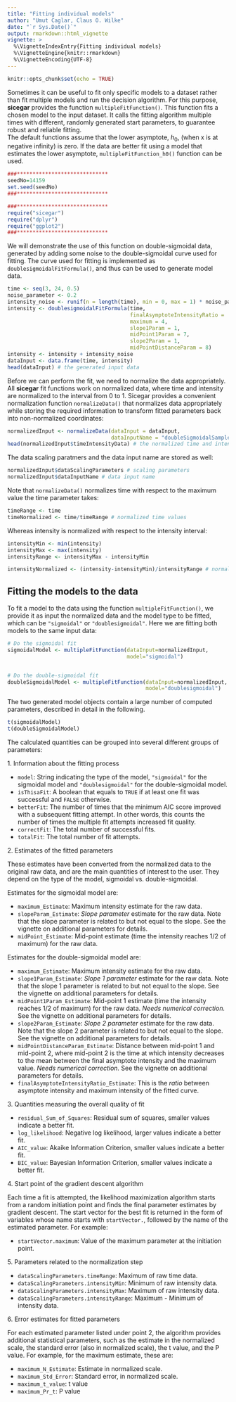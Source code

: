 ```yaml
---
title: "Fitting individual models"
author: "Umut Caglar, Claus O. Wilke"
date: "`r Sys.Date()`"
output: rmarkdown::html_vignette
vignette: >
  %\VignetteIndexEntry{Fitting individual models}
  %\VignetteEngine{knitr::rmarkdown}
  %\VignetteEncoding{UTF-8}
---
```

  
```r
knitr::opts_chunk$set(echo = TRUE)
```

Sometimes it can be useful to fit only specific models to a dataset rather than fit multiple models and run the decision algorithm. 
For this purpose, **sicegar** provides the function `multipleFitFunction()`. 
This function fits a chosen model to the input dataset. 
It calls the fitting algorithm multiple times with different, randomly generated start parameters, to guarantee robust and reliable fitting.  
The default functions assume that the lower asymptote, $h_0$, (when x is at negative infinity) is zero.
If the data are better fit using a model that estimates the lower asymptote, `multipleFitFunction_h0()` function can be used.

```r

###*****************************
seedNo=14159
set.seed(seedNo)
###*****************************

###*****************************
require("sicegar")
require("dplyr")
require("ggplot2")
###*****************************
```

We will demonstrate the use of this function on double-sigmoidal data, generated by adding some noise to the double-sigmoidal curve used for fitting. The curve used for fitting is implemented as `doublesigmoidalFitFormula()`, and thus can be used to generate model data.


```r
time <- seq(3, 24, 0.5)
noise_parameter <- 0.2
intensity_noise <- runif(n = length(time), min = 0, max = 1) * noise_parameter
intensity <- doublesigmoidalFitFormula(time,
                                       finalAsymptoteIntensityRatio = .3,
                                       maximum = 4,
                                       slope1Param = 1,
                                       midPoint1Param = 7,
                                       slope2Param = 1,
                                       midPointDistanceParam = 8)
intensity <- intensity + intensity_noise
dataInput <- data.frame(time, intensity)
head(dataInput) # the generated input data
```

Before we can perform the fit, we need to normalize the data appropriately. All **sicegar** fit functions work on normalized data, where time and intensity are normalized to the interval from 0 to 1. Sicegar provides a convenient normalization function `normalizeData()` that normalizes data appropriately while storing the required information to transform fitted parameters back into non-normalized coordinates:
```r
normalizedInput <- normalizeData(dataInput = dataInput, 
                                 dataInputName = "doubleSigmoidalSample")
head(normalizedInput$timeIntensityData) # the normalized time and intensity data
```

The data scaling paratmers and the data input name are stored as well:
```r
normalizedInput$dataScalingParameters # scaling parameters
normalizedInput$dataInputName # data input name
```

Note that `normalizeData()` normalizes time with respect to the maximum value the time parameter takes:
```r
timeRange <- time
timeNormalized <- time/timeRange # normalized time values
```
Whereas intensity is normalized with respect to the intensity interval:
```r
intensityMin <- min(intensity)
intensityMax <- max(intensity)
intensityRange <- intensityMax - intensityMin

intensityNormalized <- (intensity-intensityMin)/intensityRange # normalized intensity values
```


## Fitting the models to the data

To fit a model to the data using the function `multipleFitFunction()`, we provide it as input the normalized data and the model type to be fitted, which can be `"sigmoidal"` or `"doublesigmoidal"`. Here we are fitting both models to the same input data:
```r
# Do the sigmoidal fit
sigmoidalModel <- multipleFitFunction(dataInput=normalizedInput,
                                      model="sigmoidal")


# Do the double-sigmoidal fit
doubleSigmoidalModel <- multipleFitFunction(dataInput=normalizedInput,
                                            model="doublesigmoidal")
```

The two generated model objects contain a large number of computed parameters, described in detail in the following.

```r
t(sigmoidalModel)
t(doubleSigmoidalModel)
```


The calculated quantities can be grouped into several different groups of parameters:


1\. Information about the fitting process

* `model`: String indicating the type of the model, `"sigmoidal"` for the sigmoidal model and `"doublesigmoidal"` for the double-sigmoidal model.
* `isThisaFit`: A boolean that equals to `TRUE` if at least one fit was successful and `FALSE` otherwise.
* `betterFit`: The number of times that the minimum AIC score improved with a subsequent fitting attempt. In other words, this counts the number of times the multiple fit attempts increased fit quality.
* `correctFit`: The total number of successful fits.
* `totalFit`: The total number of fit attempts.


2\. Estimates of the fitted parameters

These estimates have been converted from the normalized data to the original raw data, and are the main quantities of interest to the user. They depend on the type of the model, sigmoidal vs.\ double-sigmoidal.

Estimates for the sigmoidal model are:

* `maximum_Estimate`: Maximum intensity estimate for the raw data.
* `slopeParam_Estimate`: _Slope parameter_ estimate for the raw data. Note that the slope parameter is related to but not equal to the slope. See the vignette on additional parameters for details. 
* `midPoint_Estimate`: Mid-point estimate (time the intensity reaches 1/2 of maximum) for the raw data.

Estimates for the double-sigmoidal model are:

* `maximum_Estimate`: Maximum intensity estimate for the raw data.
* `slope1Param_Estimate`: _Slope 1 parameter_ estimate for the raw data. Note that the slope 1 parameter is related to but not equal to the slope. See the vignette on additional parameters for details. 
* `midPoint1Param_Estimate`: Mid-point 1 estimate (time the intensity reaches 1/2 of maximum) for the raw data. _Needs numerical correction._ See the vignette on additional parameters for details. 
* `slope2Param_Estimate`: _Slope 2 parameter_ estimate for the raw data. Note that the slope 2 parameter is related to but not equal to the slope. See the vignette on additional parameters for details. 
* `midPointDistanceParam_Estimate`: Distance between mid-point 1 and mid-point 2, where mid-point 2 is the time at which intensity decreases to the mean between the final asymptote intensity and the maximum value. _Needs numerical correction._ See the vignette on additional parameters for details. 
* `finalAsymptoteIntensityRatio_Estimate`: This is the _ratio_ between asymptote intensity and maximum intensity of the fitted curve.


3\. Quantities measuring the overall quality of fit

* `residual_Sum_of_Squares`: Residual sum of squares, smaller values indicate a better fit.
* `log_likelihood`: Negative log likelihood, larger values indicate a better fit.
* `AIC_value`: Akaike Information Criterion, smaller values indicate a better fit.
* `BIC_value`: Bayesian Information Criterion, smaller values indicate a better fit.


4\. Start point of the gradient descent algorithm

Each time a fit is attempted, the likelihood maximization algorithm starts from a random initiation point and finds the final parameter estimates by gradient descent. The start vector for the best fit is returned in the form of variables whose name starts with `startVector.`, followed by the name of the estimated parameter. For example:

* `startVector.maximum`: Value of the maximum parameter at the initiation point.

5\. Parameters related to the normalization step

* `dataScalingParameters.timeRange`: Maximum of raw time data.       
* `dataScalingParameters.intensityMin`: Minimum of raw intensity data.
* `dataScalingParameters.intensityMax`: Maximum of raw intensity data.
* `dataScalingParameters.intensityRange`: Maximum - Minimum of intensity data.

6\. Error estimates for fitted parameters

For each estimated parameter listed under point 2, the algorithm provides additional statistical parameters, such as the estimate in the normalized scale, the standard error (also in normalized scale), the t value, and the P value. For example, for the maximum estimate, these are:

* `maximum_N_Estimate`: Estimate in normalized scale.
* `maximum_Std_Error`: Standard error, in normalized scale.
* `maximum_t_value`: t value
* `maximum_Pr_t`: P value
